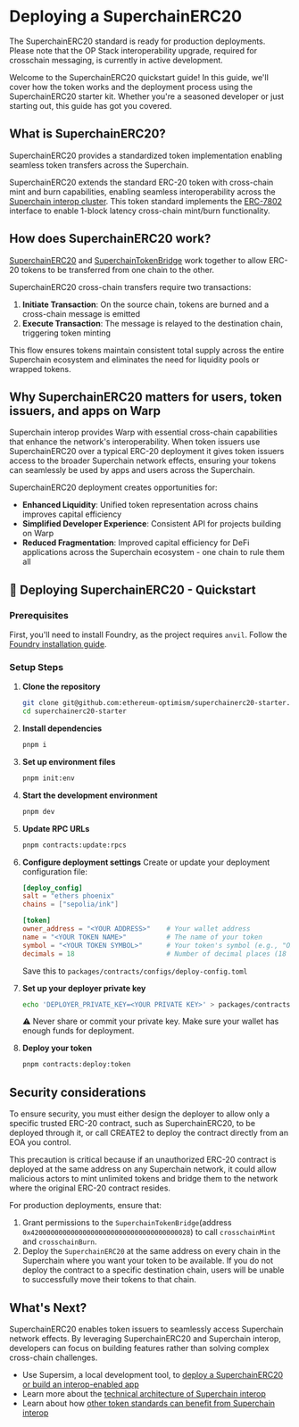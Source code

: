 
# Deploying a SuperchainERC20

<Callout type="info">
  The SuperchainERC20 standard is ready for production deployments. Please note
  that the OP Stack interoperability upgrade, required for crosschain messaging,
  is currently in active development.
</Callout>

Welcome to the SuperchainERC20 quickstart guide! In this guide, we'll cover how the token works and the deployment process using the SuperchainERC20 starter kit. Whether you're a seasoned developer or just starting out, this guide has got you covered.

## What is SuperchainERC20?

SuperchainERC20 provides a standardized token implementation enabling seamless token transfers across the Superchain.

SuperchainERC20 extends the standard ERC-20 token with cross-chain mint and burn capabilities, enabling seamless interoperability across the [Superchain interop cluster](https://docs.optimism.io/stack/interop/explainer#superchain-interop-cluster). This token standard implements the [ERC-7802](https://eips.ethereum.org/EIPS/eip-7802) interface to enable 1-block latency cross-chain mint/burn functionality.

## How does SuperchainERC20 work?

[SuperchainERC20](https://github.com/ethereum-optimism/optimism/blob/develop/packages/contracts-bedrock/src/L2/SuperchainERC20.sol) and [SuperchainTokenBridge](https://github.com/ethereum-optimism/optimism/blob/develop/packages/contracts-bedrock/src/L2/SuperchainTokenBridge.sol) work together to allow ERC-20 tokens to be transferred from one chain to the other.

SuperchainERC20 cross-chain transfers require two transactions:

1. **Initiate Transaction**: On the source chain, tokens are burned and a cross-chain message is emitted
2. **Execute Transaction**: The message is relayed to the destination chain, triggering token minting

This flow ensures tokens maintain consistent total supply across the entire Superchain ecosystem and eliminates the need for liquidity pools or wrapped tokens.

## Why SuperchainERC20 matters for users, token issuers, and apps on Warp

Superchain interop provides Warp with essential cross-chain capabilities that enhance the network's interoperability. When token issuers use SuperchainERC20 over a typical ERС-20 deployment it gives token issuers access to the broader Superchain network effects, ensuring your tokens can seamlessly be used by apps and users across the Superchain.

SuperchainERC20 deployment creates opportunities for:

- **Enhanced Liquidity**: Unified token representation across chains improves capital efficiency
- **Simplified Developer Experience**: Consistent API for projects building on Warp
- **Reduced Fragmentation**: Improved capital efficiency for DeFi applications across the Superchain ecosystem - one chain to rule them all

## 🚀 Deploying SuperchainERC20 - Quickstart

### Prerequisites

First, you'll need to install Foundry, as the project requires `anvil`. Follow the [Foundry installation guide](https://book.getfoundry.sh/getting-started/installation).

### Setup Steps

1. **Clone the repository**

   ```sh
   git clone git@github.com:ethereum-optimism/superchainerc20-starter.git
   cd superchainerc20-starter
   ```

2. **Install dependencies**

   ```sh
   pnpm i
   ```

3. **Set up environment files**

   ```sh
   pnpm init:env
   ```

4. **Start the development environment**

   ```sh
   pnpm dev
   ```

5. **Update RPC URLs**

   ```sh
   pnpm contracts:update:rpcs
   ```

6. **Configure deployment settings**
   Create or update your deployment configuration file:

   ```toml
   [deploy_config]
   salt = "ethers phoenix"
   chains = ["sepolia/ink"]

   [token]
   owner_address = "<YOUR ADDRESS>"    # Your wallet address
   name = "<YOUR TOKEN NAME>"          # The name of your token
   symbol = "<YOUR TOKEN SYMBOL>"      # Your token's symbol (e.g., "OPT")
   decimals = 18                       # Number of decimal places (18 is standard)
   ```

   Save this to `packages/contracts/configs/deploy-config.toml`

7. **Set up your deployer private key**

   ```sh
   echo 'DEPLOYER_PRIVATE_KEY=<YOUR PRIVATE KEY>' > packages/contracts/.env
   ```

   ⚠️ Never share or commit your private key. Make sure your wallet has enough funds for deployment.

8. **Deploy your token**
   ```sh
   pnpm contracts:deploy:token
   ```

## Security considerations

<Callout type="info">
To ensure security, you must either design the deployer to allow only a specific trusted ERC-20 contract, such as SuperchainERC20, to be deployed through it, or call CREATE2 to deploy the contract directly from an EOA you control.

This precaution is critical because if an unauthorized ERC-20 contract is deployed at the same address on any Superchain network, it could allow malicious actors to mint unlimited tokens and bridge them to the network where the original ERC-20 contract resides.

</Callout>

For production deployments, ensure that:

1. Grant permissions to the `SuperchainTokenBridge`(address `0x4200000000000000000000000000000000000028`) to call `crosschainMint` and `crosschainBurn`.
2. Deploy the `SuperchainERC20` at the same address on every chain in the Superchain where you want your token to be available. If you do not deploy the contract to a specific destination chain, users will be unable to successfully move their tokens to that chain.

## What's Next?

SuperchainERC20 enables token issuers to seamlessly access Superchain network effects. By leveraging SuperchainERC20 and Superchain interop, developers can focus on building features rather than solving complex cross-chain challenges.

- Use Supersim, a local development tool, to [deploy a SuperchainERC20 or build an interop-enabled app](https://docs.optimism.io/app-developers/get-started)
- Learn more about the [technical architecture of Superchain interop](https://docs.optimism.io/stack/interop/explainer)
- Learn about how [other token standards can benefit from Superchain interop](https://docs.optimism.io/stack/interop/compatible-tokens)

